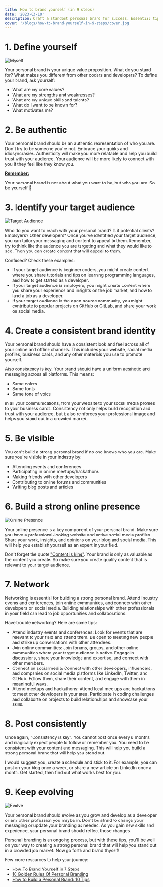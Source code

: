 ```yaml
---
title: How to brand yourself (in 9 steps)
date: '2023-03-10'
description: Craft a standout personal brand for success. Essential tips for coders and developers to brand themselves effectively amidst competition.
cover: '/blogs/how-to-brand-yourself-in-9-steps/cover.jpg'
---
```


# 1. Define yourself

![Myself](/blogs/how-to-brand-yourself-in-9-steps/whoami.png)

Your personal brand is your unique value proposition. What do you stand for? What makes you different from other coders and developers? To define your brand, ask yourself:

- What are my core values?
- What are my strengths and weaknesses?
- What are my unique skills and talents?
- What do I want to be known for?
- What motivates me?

# 2. Be authentic

Your personal brand should be an authentic representation of who you are. Don't try to be someone you're not. Embrace your quirks and idiosyncrasies. Authenticity will make you more relatable and help you build trust with your audience. Your audience will be more likely to connect with you if they feel like they know you.

**<u>Remember:</u>**

Your personal brand is not about what you want to be, but who you are. So be yourself 👑

# 3. Identify your target audience

![Target Audience](/blogs/how-to-brand-yourself-in-9-steps/audience.png)

Who do you want to reach with your personal brand? Is it potential clients? Employers? Other developers? Once you've identified your target audience, you can tailor your messaging and content to appeal to them. Remember, try to think like the audence you are targeting and what they would like to see. Then you can create content that will appeal to them.

Confused? Check these examples:

- If your target audience is beginner coders, you might create content where you share tutorials and tips on learning programming languages, and how to get started as a developer.
- If your target audience is employers, you might create content where you share your experience and insights on the job market, and how to land a job as a developer.
- If your target audience is the open-source community, you might contribute to popular projects on GitHub or GitLab, and share your work on social media.

# 4. Create a consistent brand identity

Your personal brand should have a consistent look and feel across all of your online and offline channels. This includes your website, social media profiles, business cards, and any other materials you use to promote yourself.

Also consistency is key. Your brand should have a uniform aesthetic and messaging across all platforms. This means:

- Same colors
- Same fonts
- Same tone of voice

in all your communications, from your website to your social media profiles to your business cards. Consistency not only helps build recognition and trust with your audience, but it also reinforces your professional image and helps you stand out in a crowded market.

# 5. Be visible

You can't build a strong personal brand if no one knows who you are. Make sure you're visible in your industry by:

- Attending events and conferences
- Participating in online meetups/hackathons
- Making friends with other developers
- Contributing to online forums and communities
- Writing blog posts and articles

# 6. Build a strong online presence

![Online Presence](/blogs/how-to-brand-yourself-in-9-steps/introduction.png)

Your online presence is a key component of your personal brand. Make sure you have a professional-looking website and active social media profiles. Share your work, insights, and opinions on your blog and social media. This will help you establish yourself as an expert in your field.

Don't forget the quote <u>"Content is king"</u>. Your brand is only as valuable as the content you create. So make sure you create quality content that is relevant to your target audience.

# 7. Network

Networking is essential for building a strong personal brand. Attend industry events and conferences, join online communities, and connect with other developers on social media. Building relationships with other professionals in your field can lead to job opportunities and collaborations.

Have trouble networking? Here are some tips:

- Attend industry events and conferences: Look for events that are relevant to your field and attend them. Be open to meeting new people and strike up conversations with other attendees.
- Join online communities: Join forums, groups, and other online communities where your target audience is active. Engage in discussions, share your knowledge and expertise, and connect with other members.
- Connect on social media: Connect with other developers, influencers, and companies on social media platforms like LinkedIn, Twitter, and GitHub. Follow them, share their content, and engage with them in meaningful ways.
- Attend meetups and hackathons: Attend local meetups and hackathons to meet other developers in your area. Participate in coding challenges and collaborte on projects to build relationships and showcase your skills.

# 8. Post consistently

Once again, "Consistency is key". You cannot post once every 6 months and magically expect people to follow or remember you. You need to be consistent with your content and messaging. This will help you build a strong personal brand that will help you stand out.

I would suggest you, create a schedule and stick to it. For example, you can post on your blog once a week, or share a new article on LinkedIn once a month. Get started, then find out what works best for you.

# 9. Keep evolving

![Evolve](/blogs/how-to-brand-yourself-in-9-steps/evolve.png)

Your personal brand should evolve as you grow and develop as a developer or any other profession you maybe in. Don't be afraid to change your messaging or update your branding as needed. As you gain new skills and experience, your personal brand should reflect those changes.

Personal branding is an ongoing process, but with these tips, you'll be well on your way to creating a strong personal brand that will help you stand out in a crowded job market. Now go forth and brand thyself!

Few more resources to help your journey:

- [How To Brand Yourself in 7 Steps](https://www.indeed.com/career-advice/career-development/how-to-brand-yourself)
- [10 Golden Rules Of Personal Branding](https://www.forbes.com/sites/goldiechan/2018/11/08/10-golden-rules-personal-branding/?sh=506c8d4c58a7)
- [How to Build a Personal Brand: 10 Tips](https://www.northeastern.edu/graduate/blog/tips-for-building-your-personal-brand/)

